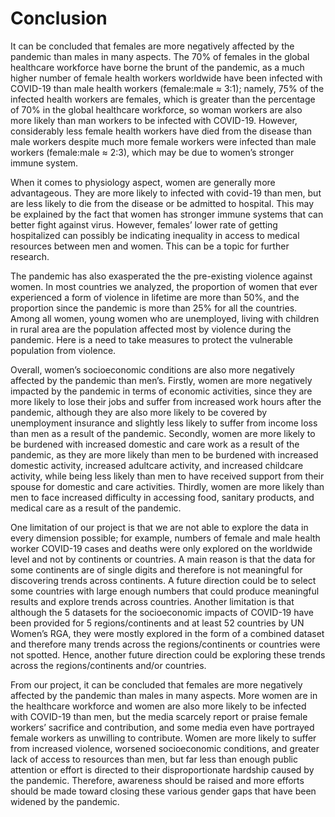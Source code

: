 # Conclusion

It can be concluded that females are more negatively affected by the pandemic than males in many aspects. The 70% of females in the global healthcare workforce have borne the brunt of the pandemic, as a much higher number of female health workers worldwide have been infected with COVID-19 than male health workers (female:male $\approx$ 3:1); namely, 75% of the infected health workers are females, which is greater than the percentage of 70% in the global healthcare workforce, so woman workers are also more likely than man workers to be infected with COVID-19. However, considerably less female health workers have died from the disease than male workers despite much more female workers were infected than male workers (female:male $\approx$ 2:3), which may be due to women's stronger immune system.

When it comes to physiology aspect, women are generally more advantageous. They are more likely to infected with covid-19 than men, but are less likely to die from the disease or be admitted to hospital. This may be explained by the fact that women has stronger immune systems that can better fight against virus. However, females' lower rate of getting hospitalized can possibly be indicating inequality in access to medical resources between men and women. This can be a topic for further research.

The pandemic has also exasperated the the pre-existing violence against women. In most countries we analyzed, the proportion of women that ever experienced a form of violence in lifetime are more than 50%, and the proportion since the pandemic is more than 25% for all the countries. Among all women, young women who are unemployed, living with children in rural area are the population affected most by violence during the pandemic. Here is a need to take measures to protect the vulnerable population from violence.

Overall, women's socioeconomic conditions are also more negatively affected by the pandemic than men's. Firstly, women are more negatively impacted by the pandemic in terms of economic activities, since they are more likely to lose their jobs and suffer from increased work hours after the pandemic, although they are also more likely to be covered by unemployment insurance and slightly less likely to suffer from income loss than men as a result of the pandemic. Secondly, women are more likely to be burdened with increased domestic and care work as a result of the pandemic, as they are more likely than men to be burdened with increased domestic activity, increased adultcare activity, and increased childcare activity, while being less likely than men to have received support from their spouse for domestic and care activities. Thirdly, women are more likely than men to face increased difficulty in accessing food, sanitary products, and medical care as a result of the pandemic.

One limitation of our project is that we are not able to explore the data in every dimension possible; for example, numbers of female and male health worker COVID-19 cases and deaths were only explored on the worldwide level and not by continents or countries. A main reason is that the data for some continents are of single digits and therefore is not meaningful for discovering trends across continents. A future direction could be to select some countries with large enough numbers that could produce meaningful results and explore trends across countries. Another limitation is that although the 5 datasets for the socioeconomic impacts of COVID-19 have been provided for 5 regions/continents and at least 52 countries by UN Women's RGA, they were mostly explored in the form of a combined dataset and therefore many trends across the regions/continents or countries were not spotted. Hence, another future direction could be exploring these trends across the regions/continents and/or countries.

From our project, it can be concluded that females are more negatively affected by the pandemic than males in many aspects. More women are in the healthcare workforce and women are also more likely to be infected with COVID-19 than men, but the media scarcely report or praise female workers' sacrifice and contribution, and some media even have portrayed female workers as unwilling to contribute. Women are more likely to suffer from increased violence, worsened socioeconomic conditions, and greater lack of access to resources than men, but far less than enough public attention or effort is directed to their disproportionate hardship caused by the pandemic. Therefore, awareness should be raised and more efforts should be made toward closing these various gender gaps that have been widened by the pandemic.